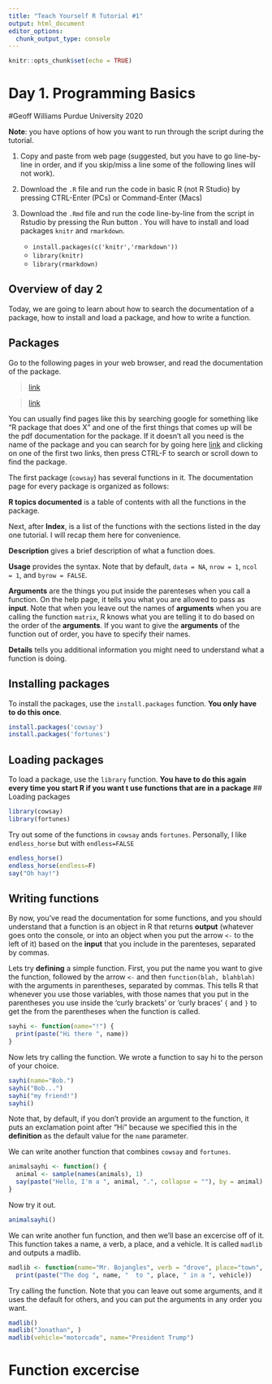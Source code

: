 ```yaml
---
title: "Teach Yourself R Tutorial #1"
output: html_document
editor_options: 
  chunk_output_type: console
---
```


```r
knitr::opts_chunk$set(echo = TRUE)
```

# Day 1. Programming Basics

#Geoff Williams
Purdue University 2020

**Note**: you have options of how you want to run through the script during the tutorial.

1. Copy and paste from web page (suggested, but you have to go line-by-line in order, and if you skip/miss a line some of the following lines will not work).

2. Download the `.R` file and run the code in basic R (not R Studio) by pressing CTRL-Enter (PCs) or Command-Enter (Macs)

3. Download the `.Rmd` file and run the code line-by-line from the script in Rstudio by pressing the Run button . You will have to install and load packages `knitr` and `rmarkdown`.
    + `install.packages(c('knitr','rmarkdown'))`
    + `library(knitr)`
    + `library(rmarkdown)`

## Overview of day 2

Today, we are going to learn about how to search the documentation of a package, how to install and load a package, and how to write a function.

## Packages

Go to the following pages in your web browser, and read the documentation of the package.

> [link](https://cran.r-project.org/web/packages/cowsay/cowsay.pdf)

> [link](https://cran.r-project.org/web/packages/fortunes/fortunes.pdf)

You can usually find pages like this by searching google for something like "R package that does X" and one of the first things that comes up will be the pdf documentation for the package. If it doesn't all you need is the name of the package and you can search for by going here [link](https://cran.r-project.org) and clicking on one of the first two links, then press CTRL-F to search or scroll down to find the package.

The first package (`cowsay`) has several functions in it. The documentation page for every package is organized as follows:

**R topics documented** is a table of contents with all the functions in the package.

Next, after **Index**, is a list of the functions with the sections listed in the day one tutorial. I will recap them here for convenience.

**Description** gives a brief description of what a function does.

**Usage** provides the syntax. Note that by default, `data = NA`, `nrow = 1`, `ncol = 1`, and `byrow = FALSE`.

**Arguments** are the things you put inside the parenteses when you call a function. On the help page, it tells you what you are allowed to pass as **input**. Note that when you leave out the names of **arguments** when you are calling the function `matrix`, R knows what you are telling it to do based on the order of the **arguments**. If you want to give the **arguments** of the function out of order, you have to specify their names.

**Details** tells you additional information you might need to understand what a function is doing.

## Installing packages

To install the packages, use the `install.packages` function. **You only have to do this once**.
```r
install.packages('cowsay')
install.packages('fortunes')
```

## Loading packages

To load a package, use the `library` function. **You have to do this again every time you start R if you want t use functions that are in a package**
## Loading packages
```r
library(cowsay)
library(fortunes)
```

Try out some of the functions in `cowsay` ands `fortunes`. Personally, I like `endless_horse` but with `endless=FALSE`

```r
endless_horse()
endless_horse(endless=F)
say("Oh hay!")
```

## Writing functions

By now, you've read the documentation for some functions, and you should understand that a function is an object in R that returns **output** (whatever goes onto the console, or into an object when you put the arrow `<-` to the left of it) based on the **input** that you include in the parenteses, separated by commas.

Lets try **defining** a simple function. First, you put the name you want to give the function, followed by the arrow `<-` and then `function(blah, blahblah)` with the arguments in parentheses, separated by commas. This tells R that whenever you use those variables, with those names that you put in the parentheses you use inside the 'curly brackets' or 'curly braces' `{` and `}` to get the from the parentheses when the function is called.

```r
sayhi <- function(name="!") {
  print(paste("Hi there ", name))
}
```

Now lets try calling the function. We wrote a function to say hi to the person of your choice.

```r
sayhi(name="Bob.")
sayhi("Bob...")
sayhi("my friend!")
sayhi()
```

Note that, by default, if you don't provide an argument to the function, it puts an exclamation point after "Hi" because we specified this in the **definition** as the default value for the `name` parameter.

We can write another function that combines `cowsay` and `fortunes`.

```r
animalsayhi <- function() {
  animal <- sample(names(animals), 1)
  say(paste("Hello, I'm a ", animal, ".", collapse = ""), by = animal)
}
```

Now try it out.

```r
animalsayhi()
```

We can write another fun function, and then we'll base an excercise off of it. This function takes a name, a verb, a place, and a vehicle. It is called `madlib` and outputs a madlib.

```r
madlib <- function(name="Mr. Bojangles", verb = "drove", place="town", vehicle="wheelbarrow")
  print(paste("The dog ", name, "  to ", place, " in a ", vehicle))
```

Try calling the function. Note that you can leave out some arguments, and it uses the default for others, and you can put the arguments in any order you want.

```r
madlib()
madlib("Jonathan", )
madlib(vehicle="motorcade", name="President Trump")
```

# Function excercise

